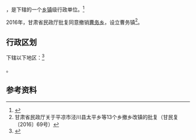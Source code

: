{{中国乡级行政区|62/08/26/202/000}}

'''{{PAGENAMEBASE}}'''，是{{PRC admin/fullname|62/08/26/202/000|3}}下辖的一个[[乡镇|乡镇]]级行政单位。<ref>{{PRC admin/ref sgc|{{PRC admin/parent|62/08/26/202/000}}}}</ref>

2016年，甘肃省民政厅批复同意撤销[[曹务乡|曹务乡]]，设立曹务镇<ref>甘肃省民政厅关于平凉市泾川县太平乡等13个乡撤乡改镇的批复（甘民复〔2016〕69号）</ref>。

== 行政区划 ==

{{PAGENAMEBASE}}下辖以下地区：<ref>{{PRC admin/ref sgc|62/08/26/202/000}}</ref>

{{PRC admin/children|62/08/26/202/000}}。

== 参考资料 ==

{{reflist}}

{{行政区划小作品}}
{{PRC admin/navcat|62/08/26/202/000}}